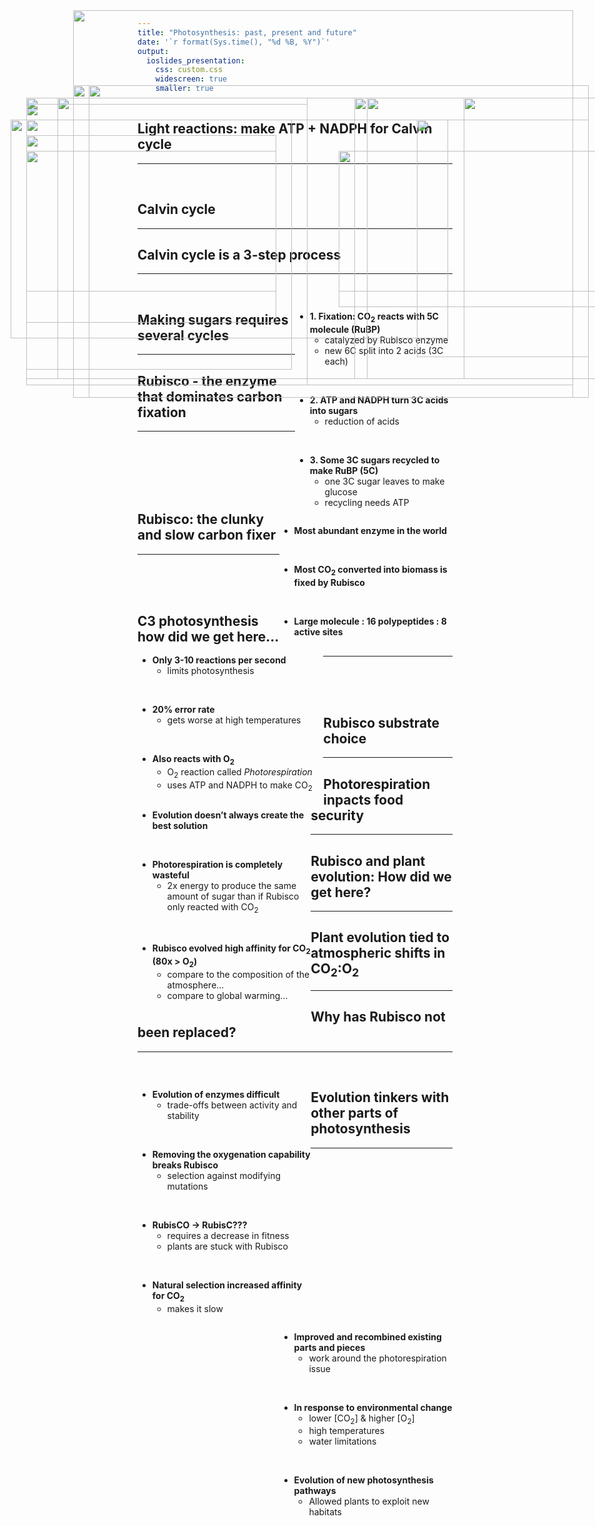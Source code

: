 ```yaml
---
title: "Photosynthesis: past, present and future"
date: '`r format(Sys.time(), "%d %B, %Y")`'
output: 
  ioslides_presentation:
    css: custom.css
    widescreen: true
    smaller: true
---
```


<!-- ## Review: Light energy to chemical energy -->
<!-- <hr> -->

<!-- <IMG STYLE="position:absolute; TOP:265px; LEFT:25px; WIDTH:400px; HEIGHT:300px" SRC="images/chlorophyll.jpeg"> -->

<!-- <IMG STYLE="position:absolute; TOP:200px; LEFT:500px; WIDTH:550px; HEIGHT:450px" SRC="images/photosystem.jpeg"> -->

<!-- ## Review: Calvin cycle -->
<!-- <hr> -->

<!-- <IMG STYLE="position:absolute; TOP:210px; LEFT:50px; WIDTH:550px; HEIGHT:400px" SRC="images/calvin.png"> -->

<!-- <IMG STYLE="position:absolute; TOP:185px; LEFT:625px; WIDTH:400px; HEIGHT:450px" SRC="images/calvin2.png"> -->

## Light reactions: make ATP + NADPH for Calvin cycle
<hr>
<br/>

<IMG STYLE="position:absolute; TOP:190px; LEFT:100px; WIDTH:900px; HEIGHT:450px" SRC="images/photosystems2.png">

## 

<IMG STYLE="position:absolute; TOP:50px; LEFT:125px; WIDTH:800px; HEIGHT:600px" SRC="images/mill.jpg">

## Calvin cycle
<hr>

<IMG STYLE="position:absolute; TOP:250px; LEFT:50px; WIDTH:400px; HEIGHT:300px" SRC="images/calvin3.jpg">

<IMG STYLE="position:absolute; TOP:190px; LEFT:575px; WIDTH:450px; HEIGHT:450px" SRC="images/photosynthesis.png">

## Calvin cycle is a 3-step process
<hr>
<br/>

<IMG STYLE="position:absolute; TOP:200px; LEFT:50px; WIDTH:450px; HEIGHT:450px" SRC="images/calvin.jpg">


<div style="float: right; width: 50%;">

* **1. Fixation: CO~2~ reacts with 5C molecule (RuBP)**
    + catalyzed by Rubisco enzyme
    + new 6C split into 2 acids (3C each)


<br/>

* **2. ATP and NADPH turn 3C acids into sugars**
    + reduction of acids

<br/>

* **3. Some 3C sugars recycled to make RuBP (5C)**
    + one 3C sugar leaves to make glucose
    + recycling needs ATP
    
 </div>

## Making sugars requires several cycles
<hr>

<IMG STYLE="position:absolute; TOP:190px; LEFT:50px; WIDTH:450px; HEIGHT:450px" SRC="images/calvin2.jpg">

<IMG STYLE="position:absolute; TOP:275px; LEFT:550px; WIDTH:500px; HEIGHT:250px" SRC="images/equation2.png">

## Rubisco - the enzyme that dominates carbon fixation
<hr>
<br/>
<br/>
<br/>
<br/>
<br/>

<IMG STYLE="position:absolute; TOP:225px; LEFT:50px; WIDTH:425px; HEIGHT:400px" SRC="images/rubisco.jpg">

<div style="float: right; width: 55%;">

* **Most abundant enzyme in the world**

<br/>

* **Most CO~2~ converted into biomass is fixed by Rubisco**

<br/>

* **Large molecule : 16 polypeptides : 8 active sites**

</div>

## Rubisco: the clunky and slow carbon fixer
<hr>
<br/>
<br/>
<br/>

<div style="float: left; width: 59%;">

* **Only 3-10 reactions per second**
    + limits photosynthesis
    
<br/>

* **20% error rate**
    + gets worse at high temperatures

<br/>

* **Also reacts with O~2~**
    + O~2~ reaction called *Photorespiration*
    + uses ATP and NADPH to make CO~2~

  

</div>

<IMG STYLE="position:absolute; TOP:275px; LEFT:550px; WIDTH:500px; HEIGHT:225px" SRC="images/photorespiration.jpeg">

## C3 photosynthesis how did we get here...
<hr>
<br/>
<br/>
<br/>

<div style="float: left; width: 55%;">

* **Evolution doesn't always create the best solution**

<br/>

* **Photorespiration is completely wasteful**
    + 2x energy to produce the same amount of sugar than if Rubisco only reacted with CO~2~

<br/>

* **Rubisco evolved high affinity for CO~2~ (80x > O~2~)** 
    + compare to the composition of the atmosphere...
    + compare to global warming...

 </div>

<IMG STYLE="position:absolute; TOP:225px; LEFT:675px; WIDTH:275px; HEIGHT:380px" SRC="images/atmosphere.png">

## Rubisco substrate choice
<hr>

<IMG STYLE="position:absolute; TOP:225px; LEFT:25px; WIDTH:700px; HEIGHT:350px" SRC="images/rubisco_temp.png">

<IMG STYLE="position:absolute; TOP:190px; LEFT:750px; WIDTH:225px; HEIGHT:450px" SRC="images/atmosphere.png">

## Photorespiration inpacts food security
<hr>

<IMG STYLE="position:absolute; TOP:170px; LEFT:150px; WIDTH:800px; HEIGHT:500px" SRC="images/crop-yield-map.png">

## Rubisco and plant evolution: How did we get here?
<hr>

<IMG STYLE="position:absolute; TOP:170px; LEFT:125px; WIDTH:800px; HEIGHT:500px" SRC="images/evolution_rubisco3.jpg">

## Plant evolution tied to atmospheric shifts in CO~2~:O~2~
<hr>

<IMG STYLE="position:absolute; TOP:170px; LEFT:125px; WIDTH:800px; HEIGHT:500px" SRC="images/evolution_rubisco2.jpg">

## Why has Rubisco not been replaced?
<hr>
<br/>
 
<div style="float: left; width: 55%;">

* **Evolution of enzymes difficult**
    * trade-offs between activity and stability
 
 <br/>
 
* **Removing the oxygenation capability breaks Rubisco**
    * selection against modifying mutations

<br/>

* **RubisCO → RubisC???**
    + requires a decrease in fitness 
    + plants are stuck with Rubisco
    
 <br/>
 
* **Natural selection increased affinity for CO~2~**
    + makes it slow

</div>

<IMG STYLE="position:absolute; TOP:190px; LEFT:595px; WIDTH:475px; HEIGHT:450px" SRC="images/calvin2.jpg">

## Evolution tinkers with other parts of photosynthesis
<hr>
<br/>
<br/>

<IMG STYLE="position:absolute; TOP:275px; LEFT:50px; WIDTH:400px; HEIGHT:225px" SRC="images/c3c4cam.jpg">

<div style="float: right; width: 55%;">

* **Improved and recombined existing parts and pieces**
    + work around the photorespiration issue
 
<br/>

* **In response to environmental change**
    + lower [CO~2~] & higher [O~2~]
    + high temperatures 
    + water limitations 

<br/>

* **Evolution of new photosynthesis pathways**
    + Allowed plants to exploit new habitats
</div>


